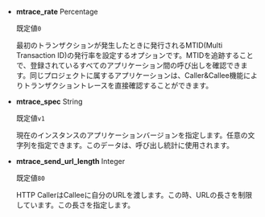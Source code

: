 - **mtrace_rate** <span class='type'>Percentage</span>

  既定値`0`

  最初のトランザクションが発生したときに発行されるMTID(Multi Transaction ID)の発行率を設定するオプションです。MTIDを追跡することで、登録されているすべてのアプリケーション間の呼び出しを確認できます。同じプロジェクトに属するアプリケーションは、Caller&Callee機能によりトランザクショントレースを直接確認することができます。

- **mtrace_spec** <span class='type'>String</span>

  既定値`v1`

  現在のインスタンスのアプリケーションバージョンを指定します。任意の文字列を指定できます。このデータは、呼び出し統計に使用されます。

- **mtrace_send_url_length** <span class='type'>Integer</span>

  既定値`80`

  HTTP CallerはCalleeに自分のURLを渡します。この時、URLの長さを制限しています。この長さを指定します。

